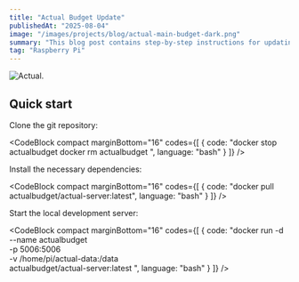```yaml
---
title: "Actual Budget Update"
publishedAt: "2025-08-04"
image: "/images/projects/blog/actual-main-budget-dark.png"
summary: "This blog post contains step-by-step instructions for updating the actual budget on the Raspberry Pi."
tag: "Raspberry Pi"
---
```


![Actual.](/images/projects/blog/actualbudget.png)

## Quick start

Clone the git repository:

<CodeBlock compact marginBottom="16" codes={[
  {
    code: "docker stop actualbudget
docker rm actualbudget
",
    language: "bash"
  }
]} />

Install the necessary dependencies:

<CodeBlock compact marginBottom="16" codes={[
  {
    code: "docker pull actualbudget/actual-server:latest",
    language: "bash"
  }
]} />

Start the local development server:

<CodeBlock compact marginBottom="16" codes={[
  {
    code: "docker run -d \
  --name actualbudget \
  -p 5006:5006 \
  -v /home/pi/actual-data:/data \
  actualbudget/actual-server:latest
",
    language: "bash"
  }
]} />